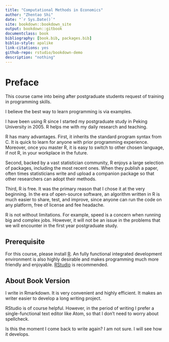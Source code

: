 ```yaml
---
title: "Computational Methods in Economics"
author: "Zhentao Shi"
date: "`r Sys.Date()`"
site: bookdown::bookdown_site
output: bookdown::gitbook
documentclass: book
bibliography: [book.bib, packages.bib]
biblio-style: apalike
link-citations: yes
github-repo: rstudio/bookdown-demo
description: "nothing"
---
```

# Preface

This course came into being after postgraduate students request of training in programming skills.

I believe the best way to learn programming is via examples.


I have been using R since I started my postgraduate study in Peking University in 2005. R helps me with my daily research and teaching.

R has many advantages.
First, it inherits the standard program syntax from C. It is quick to learn for anyone with prior programming experience. Moreover, once you master R, it is easy to switch to other chosen language, if not R, in your workplace in the future.

Second, backed by a vast statistician community, R enjoys a large selection of packages, including the most recent ones. When they publish a paper, often times statisticians write and upload a companion package so that other researchers can adopt their methods.

Third, R is free.
It was the primary reason that I chose it at the very beginning.
In the era of open-source software, an algorithm written in R is much easier to share, test, and improve, since anyone can run the code on any platform, free of license and fee headache.

R is not without limitations. For example, speed is a concern when running big and complex jobs. However, it will not be an issue in the problems that we will encounter in the first year postgraduate study.


## Prerequisite

For this course, please install [R](http://www.r-project.org/).
An fully functional integrated development environment is also highly desirable and
makes programming much more friendly and enjoyable.
[RStudio](http://www.rstudio.com/) is recommended.

## About Book Version

I write in Rmarkdown. It is very convenient and highly efficient. It makes an writer easier to develop a long writing project.

RStudio is of course helpful. However, in the period of writing I prefer a single-functional text editor like Atom, so that I don't need to worry about spellcheck.

Is this the moment I come back to write again? I am not sure. I will see how it develops.
